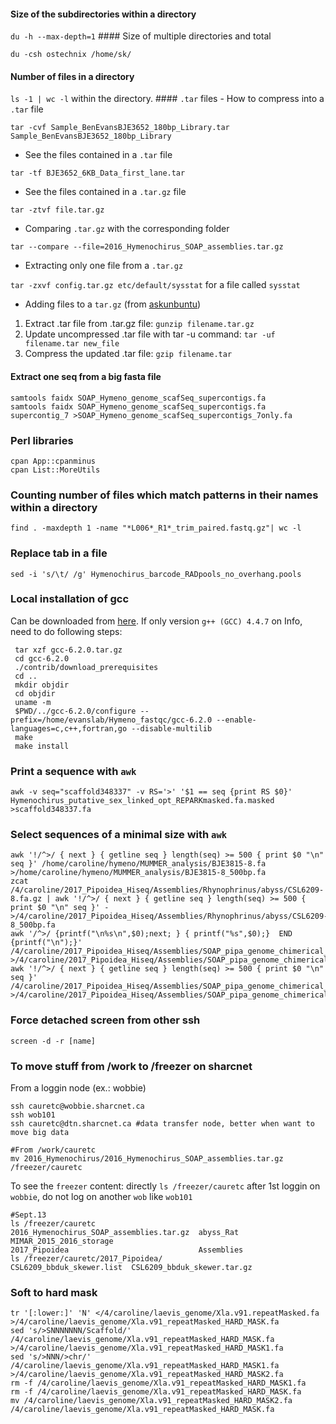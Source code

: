 #### Size of the subdirectories within a directory
`du -h --max-depth=1`
#### Size of multiple directories and total
```
du -csh ostechnix /home/sk/
```
#### Number of files in a directory
`ls -1 | wc -l` within the directory.
#### `.tar` files
- How to compress into a `.tar` file

`tar -cvf Sample_BenEvansBJE3652_180bp_Library.tar Sample_BenEvansBJE3652_180bp_Library`

- See the files contained in a `.tar` file

`tar -tf BJE3652_6KB_Data_first_lane.tar`

- See the files contained in a `.tar.gz` file

`tar -ztvf file.tar.gz`

- Comparing `.tar.gz` with the corresponding folder

`tar --compare --file=2016_Hymenochirus_SOAP_assemblies.tar.gz`

- Extracting only one file from a `.tar.gz`

`tar -zxvf config.tar.gz etc/default/sysstat` for a file called `sysstat`

- Adding files to a `tar.gz` (from [askunbuntu](https://askubuntu.com/questions/267344/how-can-i-update-a-tar-gz-file))

1. Extract .tar file from .tar.gz file: `gunzip filename.tar.gz`
2. Update uncompressed .tar file with tar -u command: `tar -uf filename.tar new_file`
3. Compress the updated .tar file: `gzip filename.tar`


#### Extract one seq from a big fasta file 
```
samtools faidx SOAP_Hymeno_genome_scafSeq_supercontigs.fa
samtools faidx SOAP_Hymeno_genome_scafSeq_supercontigs.fa supercontig_7 >SOAP_Hymeno_genome_scafSeq_supercontigs_7only.fa
```
### Perl libraries
```
cpan App::cpanminus
cpan List::MoreUtils
```
### Counting number of files which match patterns in their names within a directory
```
find . -maxdepth 1 -name "*L006*_R1*_trim_paired.fastq.gz"| wc -l
```
### Replace tab in a file
```
sed -i 's/\t/ /g' Hymenochirus_barcode_RADpools_no_overhang.pools
```
### Local installation of gcc
Can be downloaded from [here](ftp://ftp.gnu.org/gnu/gcc/gcc-6.2.0/). If only version `g++ (GCC) 4.4.7` on Info, need to do following steps:
```
 tar xzf gcc-6.2.0.tar.gz
 cd gcc-6.2.0
 ./contrib/download_prerequisites
 cd ..
 mkdir objdir
 cd objdir
 uname -m
 $PWD/../gcc-6.2.0/configure --prefix=/home/evanslab/Hymeno_fastqc/gcc-6.2.0 --enable-languages=c,c++,fortran,go --disable-multilib
 make
 make install
```
### Print a sequence with `awk`
```
awk -v seq="scaffold348337" -v RS='>' '$1 == seq {print RS $0}' Hymenochirus_putative_sex_linked_opt_REPARKmasked.fa.masked >scaffold348337.fa
```
### Select sequences of a minimal size with `awk`
```
awk '!/^>/ { next } { getline seq } length(seq) >= 500 { print $0 "\n" seq }' /home/caroline/hymeno/MUMMER_analysis/BJE3815-8.fa >/home/caroline/hymeno/MUMMER_analysis/BJE3815-8_500bp.fa
zcat /4/caroline/2017_Pipoidea_Hiseq/Assemblies/Rhynophrinus/abyss/CSL6209-8.fa.gz | awk '!/^>/ { next } { getline seq } length(seq) >= 500 { print $0 "\n" seq }' - >/4/caroline/2017_Pipoidea_Hiseq/Assemblies/Rhynophrinus/abyss/CSL6209-8_500bp.fa
awk '/^>/ {printf("\n%s\n",$0);next; } { printf("%s",$0);}  END {printf("\n");}' /4/caroline/2017_Pipoidea_Hiseq/Assemblies/SOAP_pipa_genome_chimerical_43mers.scafSeq >/4/caroline/2017_Pipoidea_Hiseq/Assemblies/SOAP_pipa_genome_chimerical_43mers_one_line.fa
awk '!/^>/ { next } { getline seq } length(seq) >= 500 { print $0 "\n" seq }' /4/caroline/2017_Pipoidea_Hiseq/Assemblies/SOAP_pipa_genome_chimerical_43mers_one_line.fa >/4/caroline/2017_Pipoidea_Hiseq/Assemblies/SOAP_pipa_genome_chimerical_43mers_500bp.fa
```
### Force detached screen from other ssh
```
screen -d -r [name]
```
### To move stuff from /work to /freezer on sharcnet
From a loggin node (ex.: wobbie)
```
ssh cauretc@wobbie.sharcnet.ca
ssh wob101
ssh cauretc@dtn.sharcnet.ca #data transfer node, better when want to move big data

#From /work/cauretc
mv 2016_Hymenochirus/2016_Hymenochirus_SOAP_assemblies.tar.gz /freezer/cauretc
```
To see the `freezer` content: directly `ls /freezer/cauretc` after 1st loggin on `wobbie`, do not log on another `wob` like `wob101`
```
#Sept.13
ls /freezer/cauretc
2016_Hymenochirus_SOAP_assemblies.tar.gz  abyss_Rat   MIMAR_2015_2016_storage
2017_Pipoidea                             Assemblies
ls /freezer/cauretc/2017_Pipoidea/
CSL6209_bbduk_skewer.list  CSL6209_bbduk_skewer.tar.gz
```
### Soft to hard mask
```
tr '[:lower:]' 'N' </4/caroline/laevis_genome/Xla.v91.repeatMasked.fa >/4/caroline/laevis_genome/Xla.v91_repeatMasked_HARD_MASK.fa
sed 's/>SNNNNNNN/Scaffold/' /4/caroline/laevis_genome/Xla.v91_repeatMasked_HARD_MASK.fa >/4/caroline/laevis_genome/Xla.v91_repeatMasked_HARD_MASK1.fa
sed 's/>NNN/>chr/' /4/caroline/laevis_genome/Xla.v91_repeatMasked_HARD_MASK1.fa >/4/caroline/laevis_genome/Xla.v91_repeatMasked_HARD_MASK2.fa
rm -f /4/caroline/laevis_genome/Xla.v91_repeatMasked_HARD_MASK1.fa
rm -f /4/caroline/laevis_genome/Xla.v91_repeatMasked_HARD_MASK.fa
mv /4/caroline/laevis_genome/Xla.v91_repeatMasked_HARD_MASK2.fa /4/caroline/laevis_genome/Xla.v91_repeatMasked_HARD_MASK.fa
``` 

